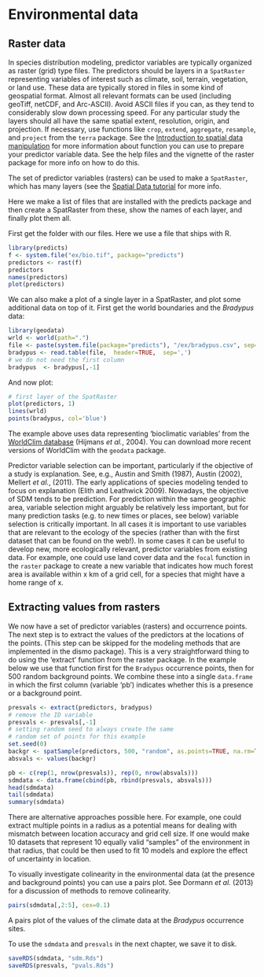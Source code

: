 # Environmental data

## Raster data

In species distribution modeling, predictor variables are typically organized as raster (grid) type files. The predictors should be layers in a `SpatRaster` representing variables of interest such as climate, soil, terrain, vegetation, or land use. These data are typically stored in files in some kind of geospatial format. Almost all relevant formats can be used (including geoTiff, netCDF, and Arc-ASCII). Avoid ASCII files if you can, as they tend to considerably slow down processing speed. For any particular study the layers should all have the same spatial extent, resolution, origin, and projection. If necessary, use functions like `crop`, `extend`, `aggregate`, `resample`, and `project` from the `terra` package. See the [Introduction to spatial data manipulation](../../spatial/8-rastermanip.html) for more information about function you can use to prepare your predictor variable data. See the help files and the vignette of the raster package for more info on how to do this. 

The set of predictor variables (rasters) can be used to make a `SpatRaster`, which has many layers (see the [Spatial Data tutorial](../../spatial/4-rasterdata.html) for more info. 

Here we make a list of files that are installed with the predicts package and then create a SpatRaster from these, show the names of each layer, and finally plot them all.

First get the folder with our files. Here we use a file that ships with R. 

```r
library(predicts)
f <- system.file("ex/bio.tif", package="predicts")
predictors <- rast(f)
predictors
names(predictors)
plot(predictors)
```


We can also make a plot of a single layer in a SpatRaster, and plot some additional data on top of it. First get the world boundaries and the *Bradypus* data:
```r
library(geodata)
wrld <- world(path=".")
file <- paste(system.file(package="predicts"), "/ex/bradypus.csv", sep="")
bradypus <- read.table(file,  header=TRUE,  sep=',')
# we do not need the first column
bradypus  <- bradypus[,-1]
```

And now plot:
```r
# first layer of the SpatRaster
plot(predictors, 1)
lines(wrld)
points(bradypus, col='blue')
```

The example above uses data representing 'bioclimatic variables' from the [WorldClim database](http://www.worldclim.org) (Hijmans *et al.*, 2004). You can download more recent versions of WorldClim with the `geodata` package.

Predictor variable selection can be important, particularly if the objective of a study is explanation. See, e.g., Austin and Smith (1987), Austin (2002), Mellert *et al.*, (2011). The early applications of species modeling tended to focus on explanation (Elith and Leathwick 2009). Nowadays, the objective of SDM tends to be prediction.  For prediction within the same geographic area, variable selection might arguably be relatively less important, but for many prediction tasks (e.g. to new times or places, see below) variable selection is critically important. In all cases it is important to use variables that are relevant to the ecology of the species (rather than with the first dataset that can be found on the web!).  In some cases it can be useful to develop new, more ecologically relevant, predictor variables from existing data. For example, one could use land cover data and the `focal` function in the `raster ` package to create a new variable that indicates how much forest area is available within x km of a grid cell, for a species that might have a home range of x. 



## Extracting values from rasters

We now have a set of predictor variables (rasters) and occurrence points. The next step is to extract the values of the predictors at the locations of the points. (This step can be skipped for the modeling methods that are implemented in the dismo package). This is a very straightforward thing to do using the 'extract' function from the raster package. In the example below we use that function first for the `Bradypus` occurrence points, then for 500 random background points. We combine these into a single `data.frame` in which the first column (variable 'pb') indicates whether this is a presence or a background point.

```r
presvals <- extract(predictors, bradypus)
# remove the ID variable
presvals <- presvals[,-1]
# setting random seed to always create the same
# random set of points for this example
set.seed(0)
backgr <- spatSample(predictors, 500, "random", as.points=TRUE, na.rm=TRUE)
absvals <- values(backgr)

pb <- c(rep(1, nrow(presvals)), rep(0, nrow(absvals)))
sdmdata <- data.frame(cbind(pb, rbind(presvals, absvals)))
head(sdmdata)
tail(sdmdata)
summary(sdmdata)
```

There are alternative approaches possible here. For example, one could extract multiple points in a radius as a potential means for dealing with mismatch between location accuracy and grid cell size. If one would make 10 datasets that represent 10 equally valid "samples" of the environment in that radius, that could be then used to fit 10 models and explore the effect of uncertainty in location. 

To visually investigate colinearity in the environmental data (at the presence and background points) you can use a pairs plot. See Dormann *et al.* (2013) for a discussion of methods to remove colinearity. 

```r
pairs(sdmdata[,2:5], cex=0.1)
```

A pairs plot of the values of the climate data at the *Bradypus* occurrence sites.

To use the `sdmdata` and `presvals` in the next chapter, we save it to disk.

```r
saveRDS(sdmdata, "sdm.Rds")
saveRDS(presvals, "pvals.Rds")
```
